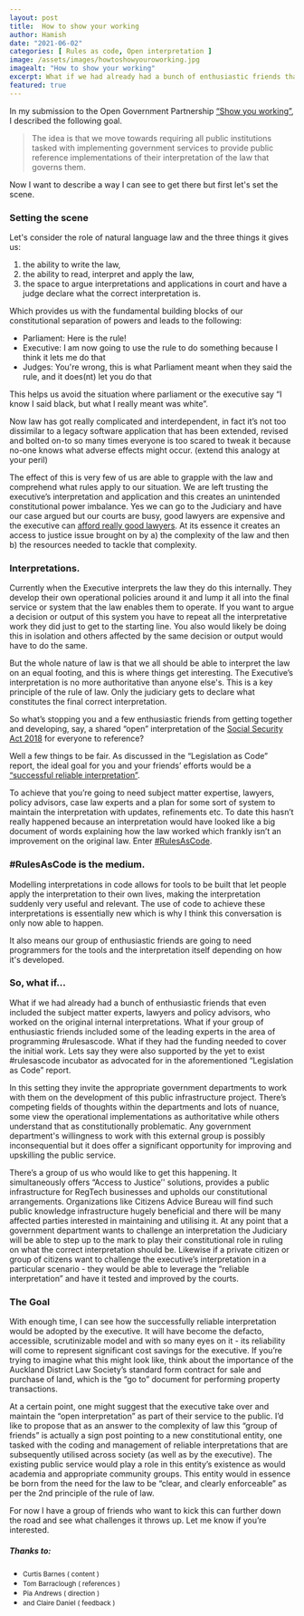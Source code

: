 ---
layout: post
title:  How to show your working
author: Hamish
date: "2021-06-02"
categories: [ Rules as code, Open interpretation ]
image: /assets/images/howtoshowyouroworking.jpg
imagealt: "How to show your working"
excerpt: What if we had already had a bunch of enthusiastic friends that included the subject matter experts, lawyers and policy advisors?
featured: true
---


In my submission to the Open Government Partnership [“Show you working”](https://hamish.dev/show-your-working/), I described the following goal.
> The idea is that we move towards requiring all public institutions tasked with implementing government services to provide public reference implementations of their interpretation of the law that governs them.

Now I want to describe a way I can see to get there but first let's set the scene.

### Setting the scene
Let's consider the role of natural language law and the three things it gives us:
1. the ability to write the law, 
2. the ability to read, interpret and apply the law, 
3. the space to argue interpretations and applications in court and have a judge declare what the correct interpretation is.

Which provides us with the fundamental building blocks of our constitutional separation of powers and leads to the following:
* Parliament: Here is the rule!
* Executive: I am now going to use the rule to do something because I think it lets me do that
* Judges: You're wrong, this is what Parliament meant when they said the rule, and it does(nt) let you do that

This helps us avoid the situation where parliament or the executive say “I know I said black, but what I really meant was white”.

Now law has got really complicated and interdependent, in fact it’s not too dissimilar to a legacy software application that has been extended, revised and bolted on-to so many times everyone is too scared to tweak it because no-one knows what adverse effects might occur. (extend this analogy at your peril)

The effect of this is very few of us are able to grapple with the law and comprehend what rules apply to our situation. We are left trusting the executive’s interpretation and application and this creates an unintended constitutional power imbalance. Yes we can go to the Judiciary and have our case argued but our courts are busy, good lawyers are expensive and the executive can [afford really good lawyers](https://www.jstor.org/stable/3053023). At its essence it creates an access to justice issue brought on by a) the complexity of the law and then b) the resources needed to tackle that complexity. 

### Interpretations.
Currently when the Executive interprets the law they do this internally. They develop their own operational policies around it and lump it all into the final service or system that the law enables them to operate. If you want to argue a decision or output of this system you have to repeat all the interpretative work they did just to get to the starting line. You also would likely be doing this in isolation and others affected by the same decision or output would have to do the same.

But the whole nature of law is that we all should be able to interpret the law on an equal footing, and this is where things get interesting. The Executive’s interpretation is no more authoritative than anyone else's. This is a key principle of the rule of law. Only the judiciary gets to declare what constitutes the final  correct interpretation. 

So what’s stopping you and a few enthusiastic friends from getting together and developing, say, a shared “open” interpretation of the [Social Security Act 2018](https://www.legislation.govt.nz/act/public/2018/0032/latest/whole.html) for everyone to reference?

Well a few things to be fair. As discussed in the “Legislation as Code” report, the ideal goal for you and your friends’ efforts would be a [“successful reliable interpretation”](https://hamish.dev/research/lac/part-four#emulate-successful-reliable-interpretations).

To achieve that you’re going to need subject matter expertise, lawyers, policy advisors, case law experts and a plan for some sort of system to maintain the interpretation with updates, refinements etc. To date this hasn’t really happened because an interpretation would have looked like a big document of words explaining how the law worked which frankly isn’t an improvement on the original law. Enter [#RulesAsCode](https://twitter.com/search?q=%23rulesascode).

### #RulesAsCode is the medium.
Modelling interpretations in code allows for tools to be built that let people apply the interpretation to their own lives, making the interpretation suddenly very useful and relevant. The use of code to achieve these interpretations is essentially new which is why I think this conversation is only now able to happen.

It also means our group of enthusiastic friends are going to need programmers for the tools and the interpretation itself depending on how it's developed.

### So, what if...
What if we had already had a bunch of enthusiastic friends that even included the subject matter experts, lawyers and policy advisors, who worked on the original internal interpretations. What if your group of enthusiastic friends included some of the leading experts in the area of programming #rulesascode. What if they had the funding needed to cover the initial work. Lets say they were also supported by the yet to exist #rulesascode incubator as advocated for in the aforementioned “Legislation as Code” report.

In this setting they invite the appropriate government departments to work with them on the development of this public infrastructure project. There’s competing fields of thoughts within the departments and lots of nuance, some view the operational implementations as authoritative while others understand that as constitutionally problematic. Any government department's willingness to work with this external group is possibly inconsequential but it does offer a significant opportunity for improving and upskilling the public service.

There’s a group of us who would like to get this happening. It simultaneously offers “Access to Justice’' solutions, provides a public infrastructure for RegTech businesses and upholds our constitutional arrangements. Organizations like Citizens Advice Bureau will find such public knowledge infrastructure hugely beneficial and there will be many affected parties interested in maintaining and utilising it. At any point that a government department wants to challenge an interpretation the Judiciary will be able to step up to the mark to play their constitutional role in ruling on what the correct interpretation should be. Likewise if a private citizen or group of citizens want to challenge the executive’s interpretation in a particular scenario  - they would be able to leverage the “reliable interpretation” and have it tested and improved by the courts.

### The Goal
With enough time, I can see how the successfully reliable interpretation would be adopted by the executive. It will have become the defacto, accessible, scrutinizable model and with so many eyes on it - its reliability will come to represent significant cost savings for the executive. If you’re trying to imagine what this might look like, think about the importance of the Auckland District Law Society’s standard form contract for sale and purchase of land, which is the “go to” document for performing property transactions. 

At a certain point, one might suggest that the executive take over and maintain the “open interpretation” as part of their service to the public. I’d like to propose that as an answer to the complexity of law this “group of friends” is actually a sign post pointing to a new constitutional entity, one tasked with the coding and management of reliable interpretations that are subsequently utilised across society (as well as by the executive). The existing public service would play a role in this entity’s existence as would academia and appropriate community groups. This entity would in essence be born from the need for the law to be “clear, and clearly enforceable” as per the 2nd principle of the rule of law. 

For now I have a group of friends who want to kick this can further down the road and see what challenges it throws up. Let me know if you’re interested. 





##### Thanks to:
*  <small>Curtis Barnes ( content )</small>
*  <small>Tom Barraclough ( references )</small>
*  <small>Pia Andrews ( direction )</small>
*  <small>and Claire Daniel ( feedback )</small>
